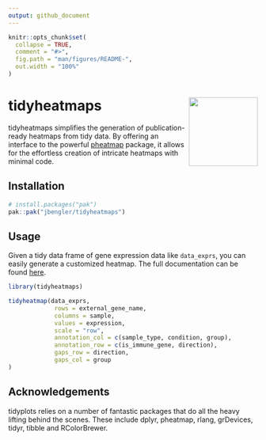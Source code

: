 ```yaml
---
output: github_document
---
```


<!-- README.md is generated from README.Rmd. Please edit that file -->

```r
knitr::opts_chunk$set(
  collapse = TRUE,
  comment = "#>",
  fig.path = "man/figures/README-",
  out.width = "100%"
)
```

# tidyheatmaps <img src="man/figures/logo.svg" align="right" height="139" alt="" />

<!-- badges: start -->
<!-- badges: end -->

tidyheatmaps simplifies the generation of publication-ready heatmaps from tidy data. By offering an interface to the powerful [pheatmap](https://github.com/raivokolde/pheatmap) package, it allows for the effortless creation of intricate heatmaps with minimal code.

## Installation

``` r
# install.packages("pak")
pak::pak("jbengler/tidyheatmaps")
```

## Usage

Given a tidy data frame of gene expression data like `data_exprs`, you can easily generate a customized heatmap. The full documentation can be found [here](https://jbengler.github.io/tidyheatmaps/).

```r
library(tidyheatmaps)

tidyheatmap(data_exprs,
             rows = external_gene_name,
             columns = sample,
             values = expression,
             scale = "row",
             annotation_col = c(sample_type, condition, group),
             annotation_row = c(is_immune_gene, direction),
             gaps_row = direction,
             gaps_col = group
)
```


## Acknowledgements

tidyplots relies on a number of fantastic packages that do all the heavy lifting behind the scenes. These include 
    dplyr,
    pheatmap,
    rlang,
    grDevices,
    tidyr,
    tibble and
    RColorBrewer.

